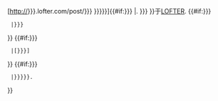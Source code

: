 [http://{{{1|{{{user}}}}}}.lofter.com/post/{{{2|{{{id|}}}}}} {{{3|{{{title|{{PAGENAME}}}}}}}}]{{#if:{{{4|{{{name|}}}}}}
|. {{{4|{{{name|}}}}}} 
}}于[[LOFTER]].
{{#if:{{{5|{{{date|}}}}}}
  |{{{5|{{{date|}}}}}}
}} {{#if:{{{6|{{{accessdate|}}}}}}
  |[{{{6|{{{accessdate|}}}}}}]
}} {{#if:{{{7|{{{language|}}}}}}
  |{{{{{7|{{{language|}}}}}}}}.
}}<noinclude>{{documentation}}</noinclude>